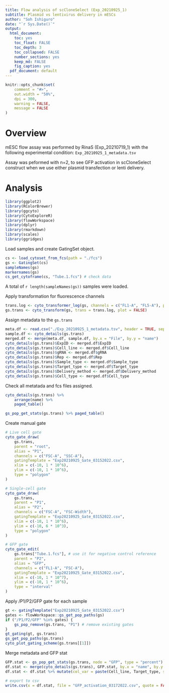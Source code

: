 ```yaml
---
title: Flow analysis of scCloneSelect (Exp_20210925_1)
subtitle: Plasmid vs lentivirus delivery in mESCs
author: "Soh Ishiguro"
date: "`r Sys.Date()`"
output:
  html_document: 
    toc: yes
    toc_float: FALSE
    toc_depth: 3
    toc_collapsed: FALSE
    number_sections: yes
    keep_md: FALSE
    fig_caption: yes
  pdf_document: default
---
```


```r
knitr::opts_chunk$set(
    comment = "#>",
    out.width = "50%",
    dpi = 300,
    warning = FALSE,
    message = FALSE
)
```

# Overview
mESC flow assay was performed by RinaS (Exp_20210719_1) with the following experimental condition: `Exp_20210925_1_metadata.tsv`

Assay was peformed with n=2, to see GFP activation in scCloneSelect construct when we use either plasmid transfection or lenti delivery.

# Analysis
```r
library(ggplot2)
library(RColorBrewer)
library(ggcyto)
library(CytoExploreR)
library(flowWorkspace)
library(dplyr)
library(rmarkdown)
library(scales)
library(ggridges)
```

Load samples and create GatingSet object.
```r
cs <- load_cytoset_from_fcs(path = "./fcs")
gs <- GatingSet(cs)
sampleNames(gs)
markernames(gs)
cs_get_cytoframe(cs, "Tube.1.fcs") # check data
```
A total of `r length(sampleNames(gs))` samples were loaded.

Apply transformation for fluorescence channels
```r
trans.log <- cyto_transformer_log(gs, channels = c("FL1-A", "FL5-A"), plot = FALSE)
gs.trans <- cyto_transform(gs, trans = trans.log, plot = FALSE)
```

Assign metadata to the `gs.trans`
```r
meta.df <- read.csv("./Exp_20210925_1_metadata.tsv", header = TRUE, sep = "\t")
sample.df <- cyto_details(gs.trans)
merged.df <- merge(meta.df, sample.df, by.x = "File", by.y = "name")
cyto_details(gs.trans)$ExpID <- merged.df$ExpID
cyto_details(gs.trans)$Cell_line <- merged.df$Cell_line
cyto_details(gs.trans)$gRNA <- merged.df$gRNA
cyto_details(gs.trans)$Rep <- merged.df$Rep
cyto_details(gs.trans)$Sample_type <- merged.df$Sample_type
cyto_details(gs.trans)$Target_type <- merged.df$Target_type
cyto_details(gs.trans)$Delivery_method <- merged.df$Delivery_method
cyto_details(gs.trans)$Cell_type <- merged.df$Cell_type
```

Check all metatada and fcs files assigned.
```r
cyto_details(gs.trans) %>%
    arrange(name) %>%
    paged_table()

gs_pop_get_stats(gs.trans) %>% paged_table()
```

Create manual gate
```r
# Live cell gate
cyto_gate_draw(
    gs.trans,
    parent = "root",
    alias = "P1",
    channels = c("FSC-A", "SSC-A"),
    gatingTemplate = "Exp20210925_Gate_03152022.csv",
    xlim = c(-10, 1 * 10^6),
    ylim = c(-10, 1 * 10^6),
    type = "polygon"
)
```
```r
# Single-cell gate
cyto_gate_draw(
    gs.trans,
    parent = "P1",
    alias = "P2",
    channels = c("FSC-A", "FSC-Width"),
    gatingTemplate = "Exp20210925_Gate_03152022.csv",
    xlim = c(-10, 1 * 10^6),
    ylim = c(-10, 6 * 10^3),
    type = "polygon"
)
```

```r
# GFP gate
cyto_gate_edit(
    gs.trans["Tube.1.fcs"], # use it for negative control reference
    parent = "P2",
    alias = "GFP",
    channels = c("FL1-A", "FSC-A"),
    gatingTemplate = "Exp20210925_Gate_03152022.csv",
    xlim = c(-10, 1 * 10^7),
    ylim = c(-10, 1 * 10^6),
    type = "interval"
)
```

Apply /P1/P2/GFP gate for each sample 
```r
gt <- gatingTemplate("Exp20210925_Gate_03152022.csv")
gates <- flowWorkspace::gs_get_pop_paths(gs)
if ("/P1/P2/GFP" %in% gates) {
    gs_pop_remove(gs.trans, "P1") # remove existing gates
}
gt_gating(gt, gs.trans)
gs_get_pop_paths(gs.trans)
cyto_plot_gating_scheme(gs.trans[[1]])
```

Merge metadata and GFP stat
```r
GFP.stat <- gs_pop_get_stats(gs.trans, node = "GFP", type = "percent") %>% mutate(percent = percent * 100)
df.stat <- merge(cyto_details(gs.trans), GFP.stat, by.x = "name", by.y = "sample")
df.stat <- df.stat %>% mutate(col_var = paste(Cell_line, Target_type, sep = ":"))

# export to csv
write.csv(x = df.stat, file = "GFP_activation_03172022.csv", quote = FALSE, row.names = FALSE)
```

